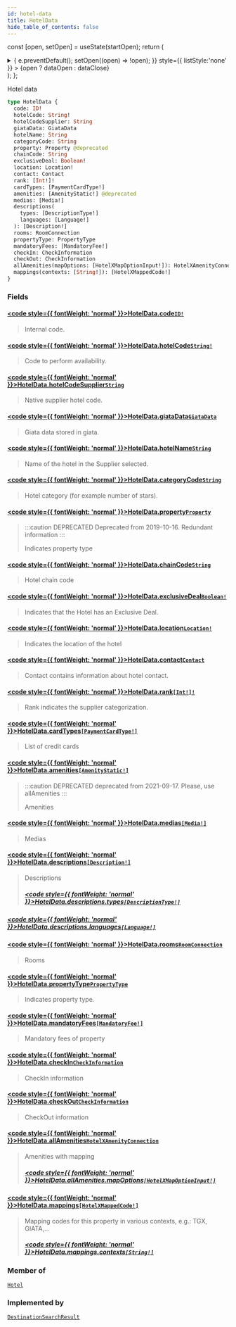 ```yaml
---
id: hotel-data
title: HotelData
hide_table_of_contents: false
---
```






const [open, setOpen] = useState(startOpen);
return (
<details {...(open ? { open: true } : {})} className="details" style={{ border:'none', boxShadow:'none', background:'var(--ifm-background-color)' }}>
<summary
onClick={(e) => {
e.preventDefault();
setOpen((open) => !open);
}}
style={{ listStyle:'none' }} >
{open ? dataOpen : dataClose}
</summary>
{open && children}
</details>
);
};

Hotel data

```graphql
type HotelData {
  code: ID!
  hotelCode: String!
  hotelCodeSupplier: String
  giataData: GiataData
  hotelName: String
  categoryCode: String
  property: Property @deprecated
  chainCode: String
  exclusiveDeal: Boolean!
  location: Location!
  contact: Contact
  rank: [Int!]!
  cardTypes: [PaymentCardType!]
  amenities: [AmenityStatic!] @deprecated
  medias: [Media!]
  descriptions(
    types: [DescriptionType!]
    languages: [Language!]
  ): [Description!]
  rooms: RoomConnection
  propertyType: PropertyType
  mandatoryFees: [MandatoryFee!]
  checkIn: CheckInformation
  checkOut: CheckInformation
  allAmenities(mapOptions: [HotelXMapOptionInput!]): HotelXAmenityConnection
  mappings(contexts: [String!]): [HotelXMappedCode!]
}
```

### Fields

#### [<code style={{ fontWeight: 'normal' }}>HotelData.<b>code</b></code>](#)<Bullet />[`ID!`](/api/scalars/id) <Badge class="badge badge--secondary" text="non-null"/> <Badge class="badge badge--secondary" text="scalar"/>

> Internal code.

#### [<code style={{ fontWeight: 'normal' }}>HotelData.<b>hotelCode</b></code>](#)<Bullet />[`String!`](/api/scalars/string) <Badge class="badge badge--secondary" text="non-null"/> <Badge class="badge badge--secondary" text="scalar"/>

> Code to perform availability.

#### [<code style={{ fontWeight: 'normal' }}>HotelData.<b>hotelCodeSupplier</b></code>](#)<Bullet />[`String`](/api/scalars/string) <Badge class="badge badge--secondary" text="scalar"/>

> Native supplier hotel code.

#### [<code style={{ fontWeight: 'normal' }}>HotelData.<b>giataData</b></code>](#)<Bullet />[`GiataData`](/api/objects/giata-data) <Badge class="badge badge--secondary" text="object"/>

> Giata data stored in giata.

#### [<code style={{ fontWeight: 'normal' }}>HotelData.<b>hotelName</b></code>](#)<Bullet />[`String`](/api/scalars/string) <Badge class="badge badge--secondary" text="scalar"/>

> Name of the hotel in the Supplier selected.

#### [<code style={{ fontWeight: 'normal' }}>HotelData.<b>categoryCode</b></code>](#)<Bullet />[`String`](/api/scalars/string) <Badge class="badge badge--secondary" text="scalar"/>

> Hotel category (for example number of stars).

#### [<code style={{ fontWeight: 'normal' }}>HotelData.<b>property</b></code>](#)<Bullet />[`Property`](/api/objects/property) <Badge class="badge badge--deprecated badge--secondary" text="deprecated"/> <Badge class="badge badge--secondary" text="object"/>

> :::caution DEPRECATED
> Deprecated from 2019-10-16. Redundant information
> :::
>
> Indicates property type

#### [<code style={{ fontWeight: 'normal' }}>HotelData.<b>chainCode</b></code>](#)<Bullet />[`String`](/api/scalars/string) <Badge class="badge badge--secondary" text="scalar"/>

> Hotel chain code

#### [<code style={{ fontWeight: 'normal' }}>HotelData.<b>exclusiveDeal</b></code>](#)<Bullet />[`Boolean!`](/api/scalars/boolean) <Badge class="badge badge--secondary" text="non-null"/> <Badge class="badge badge--secondary" text="scalar"/>

> Indicates that the Hotel has an Exclusive Deal.

#### [<code style={{ fontWeight: 'normal' }}>HotelData.<b>location</b></code>](#)<Bullet />[`Location!`](/api/objects/location) <Badge class="badge badge--secondary" text="non-null"/> <Badge class="badge badge--secondary" text="object"/>

> Indicates the location of the hotel

#### [<code style={{ fontWeight: 'normal' }}>HotelData.<b>contact</b></code>](#)<Bullet />[`Contact`](/api/objects/contact) <Badge class="badge badge--secondary" text="object"/>

> Contact contains information about hotel contact.

#### [<code style={{ fontWeight: 'normal' }}>HotelData.<b>rank</b></code>](#)<Bullet />[`[Int!]!`](/api/scalars/int) <Badge class="badge badge--secondary" text="non-null"/> <Badge class="badge badge--secondary" text="scalar"/>

> Rank indicates the supplier categorization.

#### [<code style={{ fontWeight: 'normal' }}>HotelData.<b>cardTypes</b></code>](#)<Bullet />[`[PaymentCardType!]`](/api/enums/payment-card-type) <Badge class="badge badge--secondary" text="list"/> <Badge class="badge badge--secondary" text="enum"/>

> List of credit cards

#### [<code style={{ fontWeight: 'normal' }}>HotelData.<b>amenities</b></code>](#)<Bullet />[`[AmenityStatic!]`](/api/objects/amenity-static) <Badge class="badge badge--deprecated badge--secondary" text="deprecated"/> <Badge class="badge badge--secondary" text="list"/> <Badge class="badge badge--secondary" text="object"/>

> :::caution DEPRECATED
> deprecated from 2021-09-17. Please, use allAmenities
> :::
>
> Amenities

#### [<code style={{ fontWeight: 'normal' }}>HotelData.<b>medias</b></code>](#)<Bullet />[`[Media!]`](/api/objects/media) <Badge class="badge badge--secondary" text="list"/> <Badge class="badge badge--secondary" text="object"/>

> Medias

#### [<code style={{ fontWeight: 'normal' }}>HotelData.<b>descriptions</b></code>](#)<Bullet />[`[Description!]`](/api/objects/description) <Badge class="badge badge--secondary" text="list"/> <Badge class="badge badge--secondary" text="object"/>

> Descriptions
>
> ##### [<code style={{ fontWeight: 'normal' }}>HotelData.descriptions.<b>types</b></code>](#)<Bullet />[`[DescriptionType!]`](/api/enums/description-type) <Badge class="badge badge--secondary" text="list"/> <Badge class="badge badge--secondary" text="enum"/>

##### [<code style={{ fontWeight: 'normal' }}>HotelData.descriptions.<b>languages</b></code>](#)<Bullet />[`[Language!]`](/api/scalars/language) <Badge class="badge badge--secondary" text="list"/> <Badge class="badge badge--secondary" text="scalar"/>

>

#### [<code style={{ fontWeight: 'normal' }}>HotelData.<b>rooms</b></code>](#)<Bullet />[`RoomConnection`](/api/objects/room-connection) <Badge class="badge badge--secondary" text="object"/>

> Rooms

#### [<code style={{ fontWeight: 'normal' }}>HotelData.<b>propertyType</b></code>](#)<Bullet />[`PropertyType`](/api/objects/property-type) <Badge class="badge badge--secondary" text="object"/>

> Indicates property type.

#### [<code style={{ fontWeight: 'normal' }}>HotelData.<b>mandatoryFees</b></code>](#)<Bullet />[`[MandatoryFee!]`](/api/objects/mandatory-fee) <Badge class="badge badge--secondary" text="list"/> <Badge class="badge badge--secondary" text="object"/>

> Mandatory fees of property

#### [<code style={{ fontWeight: 'normal' }}>HotelData.<b>checkIn</b></code>](#)<Bullet />[`CheckInformation`](/api/objects/check-information) <Badge class="badge badge--secondary" text="object"/>

> CheckIn information

#### [<code style={{ fontWeight: 'normal' }}>HotelData.<b>checkOut</b></code>](#)<Bullet />[`CheckInformation`](/api/objects/check-information) <Badge class="badge badge--secondary" text="object"/>

> CheckOut information

#### [<code style={{ fontWeight: 'normal' }}>HotelData.<b>allAmenities</b></code>](#)<Bullet />[`HotelXAmenityConnection`](/api/objects/hotel-xamenity-connection) <Badge class="badge badge--secondary" text="object"/>

> Amenities with mapping
>
> ##### [<code style={{ fontWeight: 'normal' }}>HotelData.allAmenities.<b>mapOptions</b></code>](#)<Bullet />[`[HotelXMapOptionInput!]`](/api/inputs/hotel-xmap-option-input) <Badge class="badge badge--secondary" text="list"/> <Badge class="badge badge--secondary" text="input"/>

#### [<code style={{ fontWeight: 'normal' }}>HotelData.<b>mappings</b></code>](#)<Bullet />[`[HotelXMappedCode!]`](/api/objects/hotel-xmapped-code) <Badge class="badge badge--secondary" text="list"/> <Badge class="badge badge--secondary" text="object"/>

> Mapping codes for this property in various contexts, e.g.: TGX, GIATA,...
>
> ##### [<code style={{ fontWeight: 'normal' }}>HotelData.mappings.<b>contexts</b></code>](#)<Bullet />[`[String!]`](/api/scalars/string) <Badge class="badge badge--secondary" text="list"/> <Badge class="badge badge--secondary" text="scalar"/>

### Member of

[`Hotel`](/api/objects/hotel) <Badge class="badge badge--secondary" text="object"/>

### Implemented by

[`DestinationSearchResult`](/api/unions/destination-search-result) <Badge class="badge badge--secondary" text="union"/>
